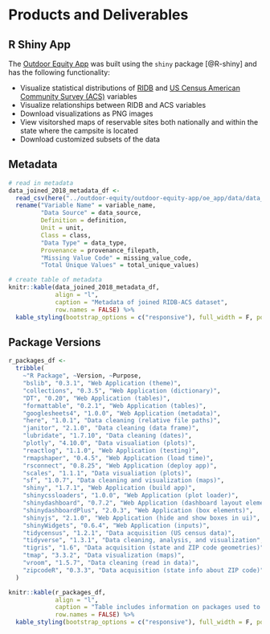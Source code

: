 # Products and Deliverables

## R Shiny App
The [Outdoor Equity App](https://shinyapps.bren.ucsb.edu/oe_app/) was built using the `shiny` package [@R-shiny] and has the following functionality:

- Visualize statistical distributions of [RIDB](https://ridb.recreation.gov/download) and [US Census American Community Survey (ACS)](https://www.census.gov/programs-surveys/acs/data.html) variables
- Visualize relationships between RIDB and ACS variables
- Download visualizations as PNG images
- View visitorshed maps of reservable sites both nationally and within the state where the campsite is located
- Download customized subsets of the data


## Metadata

```r
# read in metadata
data_joined_2018_metadata_df <- 
  read_csv(here("../outdoor-equity/outdoor-equity-app/oe_app/data/data_joined_2018_metadata.csv")) %>% 
  rename("Variable Name" = variable_name,
         "Data Source" = data_source,
         Definition = definition,
         Unit = unit,
         Class = class,
         "Data Type" = data_type,
         Provenance = provenance_filepath,
         "Missing Value Code" = missing_value_code,
         "Total Unique Values" = total_unique_values)
```


```r
# create table of metadata
knitr::kable(data_joined_2018_metadata_df,
             align = "l",
             caption = "Metadata of joined RIDB-ACS dataset",
             row.names = FALSE) %>% 
  kable_styling(bootstrap_options = c("responsive"), full_width = F, position = "left")
```


## Package Versions

```r
r_packages_df <- 
  tribble(
    ~"R Package", ~Version, ~Purpose,
    "bslib", "0.3.1", "Web Application (theme)",
    "collections", "0.3.5", "Web Application (dictionary)",
    "DT", "0.20", "Web Application (tables)",
    "formattable", "0.2.1", "Web Application (tables)",
    "googlesheets4", "1.0.0", "Web Application (metadata)",
    "here", "1.0.1", "Data cleaning (relative file paths)",
    "janitor", "2.1.0", "Data cleaning (data frame)",
    "lubridate", "1.7.10", "Data cleaning (dates)",
    "plotly", "4.10.0", "Data visualiation (plots)",
    "reactlog", "1.1.0", "Web Application (testing)",
    "rmapshaper", "0.4.5", "Web Application (load time)",
    "rsconnect", "0.8.25", "Web Application (deploy app)",
    "scales", "1.1.1", "Data visualiation (plots)",
    "sf", "1.0.7", "Data cleaning and visualization (maps)",
    "shiny", "1.7.1", "Web Application (build app)",
    "shinycssloaders", "1.0.0", "Web Application (plot loader)",
    "shinydashboard", "0.7.2", "Web Application (dashboard layout elements)",
    "shinydashboardPlus", "2.0.3", "Web Application (box elements)",
    "shinyjs", "2.1.0", "Web Application (hide and show boxes in ui)",
    "shinyWidgets", "0.6.4", "Web Application (inputs)",
    "tidycensus", "1.2.1", "Data acquisition (US census data)",
    "tidyverse", "1.3.1", "Data cleaning, analysis, and visualization",
    "tigris", "1.6", "Data acquisition (state and ZIP code geometries)",
    "tmap", "3.3.2", "Data visualization (maps)",
    "vroom", "1.5.7", "Data cleaning (read in data)",
    "zipcodeR", "0.3.3", "Data acquisition (state info about ZIP code)"
  )

knitr::kable(r_packages_df,
             align = "l",
             caption = "Table includes information on packages used to create the Outdoor Equity App.",
             row.names = FALSE) %>% 
  kable_styling(bootstrap_options = c("responsive"), full_width = F, position = "left")
```

